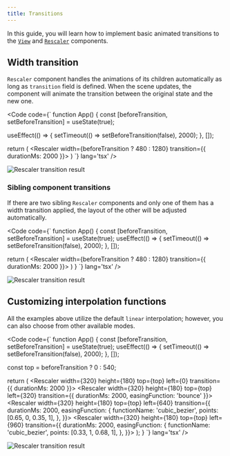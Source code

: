 ```yaml
---
title: Transitions
---
```


In this guide, you will learn how to implement basic animated transitions to the [`View`](/ts-sdk/components/view) and [`Rescaler`](/ts-sdk/components/rescaler) components.

## Width transition
`Rescaler` component handles the animations of its children automatically as long as `transition` field is defined. When the scene updates, the component will animate the transition between the original state and the new one.

<Code code={`
function App() {
  const [beforeTransition, setBeforeTransition] = useState(true);
  
  useEffect(() => {
    setTimeout(() => setBeforeTransition(false), 2000);
  }, []);

  return (
    <View backgroundColor="#4d4d4d">
      <Rescaler
        width={beforeTransition ? 480 : 1280}
        transition={{ durationMs: 2000 }}>
        <InputStream inputId="input_1" />
      </Rescaler>
    </View>
  )
`} lang='tsx' />

<img src="/images/rescaler-transition.webp" alt="Rescaler transition result" />

### Sibling component transitions
If there are two sibling `Rescaler` components and only one of them has a width transition applied, the layout of the other will be adjusted automatically.

<Code code={`
function App() {
  const [beforeTransition, setBeforeTransition] = useState(true);
  useEffect(() => {
    setTimeout(() => setBeforeTransition(false), 2000);
  }, []);

  return (
    <View backgroundColor="#4d4d4d">
      <Rescaler
        width={beforeTransition ? 480 : 1280}
        transition={{ durationMs: 2000 }}>
        <InputStream inputId="input_1" />
      </Rescaler>
      <Rescaler>
        <InputStream inputId="input_2" />
      </Rescaler>
    </View>
  )
}
`} lang='tsx' />

<img src="/images/sibling-rescaler-transition.webp" alt="Rescaler transition result" />

## Customizing interpolation functions
All the examples above utilize the default `linear` interpolation; however, you can also choose from other available modes.

<Code code={`
function App() {
  const [beforeTransition, setBeforeTransition] = useState(true);
  useEffect(() => {
    setTimeout(() => setBeforeTransition(false), 2000);
  }, []);

  const top = beforeTransition ? 0 : 540;

  return (
    <View backgroundColor="#4d4d4d">
      <Rescaler
        width={320} height={180} top={top} left={0}
        transition={{ durationMs: 2000 }}>
        <InputStream inputId="input_1" />
      </Rescaler>
      <Rescaler
        width={320} height={180} top={top} left={320}
        transition={{ durationMs: 2000, easingFunction: 'bounce' }}>
        <InputStream inputId="input_2" />
      </Rescaler>
      <Rescaler
        width={320} height={180} top={top} left={640}
        transition={{
          durationMs: 2000,
          easingFunction: {
            functionName: 'cubic_bezier',
            points: [0.65, 0, 0.35, 1],
          },
        }}>
        <InputStream inputId="input_3" />
      </Rescaler>
      <Rescaler
        width={320} height={180} top={top} left={960}
        transition={{
          durationMs: 2000,
          easingFunction: {
            functionName: 'cubic_bezier',
            points: [0.33, 1, 0.68, 1],
          },
        }}>
        <InputStream inputId="input_4" />
      </Rescaler>
    </View>
  );
}
`} lang='tsx' />

<img src="/images/interpolation-functions-transitions.webp" alt="Rescaler transition result" />
